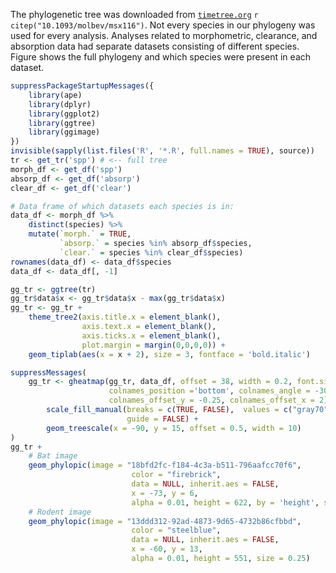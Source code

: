 

<!---
% This document talks about and produces a phylogenetic tree for the supplemental info.
-->

The phylogenetic tree was downloaded from [`timetree.org`](timetree.org)
`r citep("10.1093/molbev/msx116")`.
Not every species in our phylogeny was used for every analysis.
Analyses related to morphometric, clearance, and absorption data had separate
datasets consisting of different species.
Figure \ref{fig:phylo-plot} shows the full phylogeny and which species were 
present in each dataset.


```r
suppressPackageStartupMessages({
    library(ape)
    library(dplyr)
    library(ggplot2)
    library(ggtree)
    library(ggimage)
})
invisible(sapply(list.files('R', '*.R', full.names = TRUE), source))
tr <- get_tr('spp') # <-- full tree
morph_df <- get_df('spp')
absorp_df <- get_df('absorp')
clear_df <- get_df('clear')

# Data frame of which datasets each species is in:
data_df <- morph_df %>%
    distinct(species) %>% 
    mutate(`morph.` = TRUE, 
           `absorp.` = species %in% absorp_df$species,
           `clear.` = species %in% clear_df$species)
rownames(data_df) <- data_df$species
data_df <- data_df[, -1]
```




```r
gg_tr <- ggtree(tr)
gg_tr$data$x <- gg_tr$data$x - max(gg_tr$data$x)
gg_tr <- gg_tr + 
    theme_tree2(axis.title.x = element_blank(),
                axis.text.x = element_blank(),
                axis.ticks.x = element_blank(),
                plot.margin = margin(0,0,0,0)) +
    geom_tiplab(aes(x = x + 2), size = 3, fontface = 'bold.italic')

suppressMessages(
    gg_tr <- gheatmap(gg_tr, data_df, offset = 38, width = 0.2, font.size = 2.5, 
                      colnames_position ='bottom', colnames_angle = -30, 
                      colnames_offset_y = -0.25, colnames_offset_x = 2) +
        scale_fill_manual(breaks = c(TRUE, FALSE),  values = c("gray70", "dodgerblue"),
                          guide = FALSE) + 
        geom_treescale(x = -90, y = 15, offset = 0.5, width = 10)
)
gg_tr + 
    # Bat image
    geom_phylopic(image = "18bfd2fc-f184-4c3a-b511-796aafcc70f6",
                           color = "firebrick", 
                           data = NULL, inherit.aes = FALSE,
                           x = -73, y = 6,
                           alpha = 0.01, height = 622, by = 'height', size = 0.25) +
    # Rodent image
    geom_phylopic(image = "13ddd312-92ad-4873-9d65-4732b86cfbbd",
                           color = "steelblue", 
                           data = NULL, inherit.aes = FALSE,
                           x = -60, y = 13,
                           alpha = 0.01, height = 551, size = 0.25)
```

